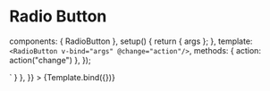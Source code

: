 
<Meta id="vue-radio-button" title="Vue.js Component/Radio Button" component={RadioButton} argTypes={argTypes} />

# Radio Button

  components: { RadioButton },
  setup() {
    return { args };
  },
  template: `<RadioButton v-bind="args" @change="action"/>`,
  methods: { action: action("change") },
});

<Canvas>
  <Story
    name="Default"
    parameters={{
      docs: { source: { code: `<RadioButton />` } },
    }}
  >
    {Template.bind({})}
  </Story>
</Canvas>

<ArgsTable story="Default" />
